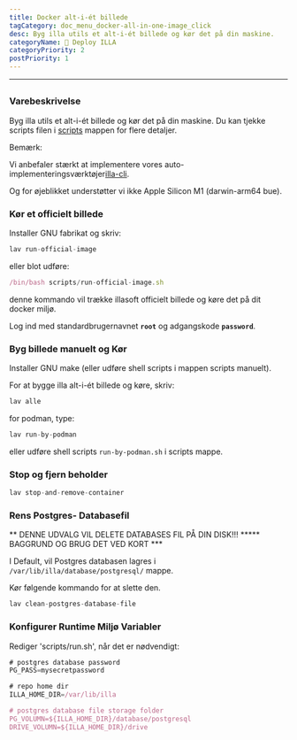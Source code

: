 ```yaml
---
title: Docker alt-i-ét billede
tagCategory: doc_menu_docker-all-in-one-image_click
desc: Byg illa utils et alt-i-ét billede og kør det på din maskine.
categoryName: 👷 Deploy ILLA
categoryPriority: 2
postPriority: 1
---
```


* * *

## <h2 hidden>Docker alt-i-ét billede</h2>

### Varebeskrivelse

Byg illa utils et alt-i-ét billede og kør det på din maskine. Du kan tjekke scripts filen i [scripts](https://github.com/illacloud/deploy-illa-manually/blob/main/docker/scripts) mappen for flere detaljer.

Bemærk:

Vi anbefaler stærkt at implementere vores auto-implementeringsværktøjer[illa-cli](https://github.com/illacloud/illa).

Og for øjeblikket understøtter vi ikke Apple Silicon M1 (darwin-arm64 bue).

### Kør et officielt billede

Installer GNU fabrikat og skriv:

```jsx
lav run-official-image
```

eller blot udføre:

```jsx
/bin/bash scripts/run-official-image.sh
```

denne kommando vil trække illasoft officielt billede og køre det på dit docker miljø.

Log ind med standardbrugernavnet **`root`** og adgangskode **`password`**.

### Byg billede manuelt og Kør

Installer GNU make (eller udføre shell scripts i mappen scripts manuelt).

For at bygge illa alt-i-ét billede og køre, skriv:

```jsx
lav alle
```

for podman, type:

```jsx
lav run-by-podman
```

eller udføre shell scripts `run-by-podman.sh` i scripts mappe.

### Stop og fjern beholder

```jsx
lav stop-and-remove-container
```

### Rens Postgres- Databasefil

** DENNE UDVALG VIL DELETE DATABASES FIL PÅ DIN DISK!!! \*\*\*** BAGGRUND OG BRUG DET VED KORT \*\*\*

I Default, vil Postgres databasen lagres i `/var/lib/illa/database/postgresql/` mappe.

Kør følgende kommando for at slette den.

```jsx
lav clean-postgres-database-file
```

### Konfigurer Runtime Miljø Variabler

Rediger 'scripts/run.sh', når det er nødvendigt:

```jsx
# postgres database password
PG_PASS=mysecretpassword

# repo home dir
ILLA_HOME_DIR=/var/lib/illa

# postgres database file storage folder
PG_VOLUMN=${ILLA_HOME_DIR}/database/postgresql
DRIVE_VOLUMN=${ILLA_HOME_DIR}/drive
```

